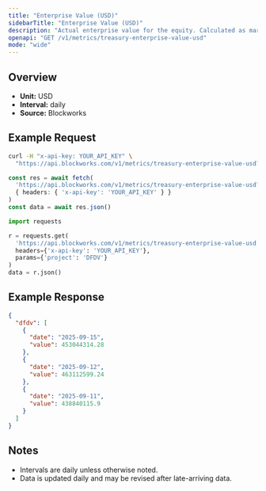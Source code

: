 ```yaml
---
title: "Enterprise Value (USD)"
sidebarTitle: "Enterprise Value (USD)"
description: "Actual enterprise value for the equity. Calculated as market cap - liabilities + assets"
openapi: "GET /v1/metrics/treasury-enterprise-value-usd"
mode: "wide"
---
```


## Overview

- **Unit:** USD
- **Interval:** daily
- **Source:** Blockworks

## Example Request

<CodeGroup>

```bash cURL
curl -H "x-api-key: YOUR_API_KEY" \
  "https://api.blockworks.com/v1/metrics/treasury-enterprise-value-usd?project=DFDV"
```

```typescript TypeScript
const res = await fetch(
  'https://api.blockworks.com/v1/metrics/treasury-enterprise-value-usd?project=DFDV',
  { headers: { 'x-api-key': 'YOUR_API_KEY' } }
)
const data = await res.json()
```

```python Python
import requests

r = requests.get(
  'https://api.blockworks.com/v1/metrics/treasury-enterprise-value-usd',
  headers={'x-api-key': 'YOUR_API_KEY'},
  params={'project': 'DFDV'}
)
data = r.json()
```

</CodeGroup>

## Example Response

```json
{
  "dfdv": [
    {
      "date": "2025-09-15",
      "value": 453044314.28
    },
    {
      "date": "2025-09-12",
      "value": 463112599.24
    },
    {
      "date": "2025-09-11",
      "value": 438840115.9
    }
  ]
}
```

## Notes
- Intervals are daily unless otherwise noted.
- Data is updated daily and may be revised after late-arriving data.